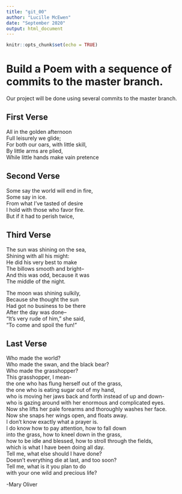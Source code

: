 ```yaml
---
title: "git_00"
author: "Lucille McEwen"
date: "September 2020"
output: html_document
---
```


```r
knitr::opts_chunk$set(echo = TRUE)
```
# Build a Poem with a sequence of commits to the master branch.
Our project will be done using several commits to the master branch.
<!-- Do not modify or change any text in "!--" bracketed areas such as this --- these are instructions to
you, if you change any of this the git program will notice it and compromise your git merging strategy !-->

## First Verse 
<!--Put the first five lines of a poem by Lewis Carrol in this section!-->

All in the golden afternoon  
Full leisurely we glide;  
For both our oars, with little skill,  
By little arms are plied,  
While little hands make vain pretence  

## Second Verse
<!--Put the first five lines of a poem by Robert Frost here!-->

Some say the world will end in fire,  
Some say in ice.  
From what I’ve tasted of desire  
I hold with those who favor fire.  
But if it had to perish twice,  

## Third Verse
<!--Put the first two verses of The Walrus and the Carpenter here!-->

The sun was shining on the sea,  
Shining with all his might:  
He did his very best to make  
The billows smooth and bright--  
And this was odd, because it was  
The middle of the night.  
  
The moon was shining sulkily,  
Because she thought the sun  
Had got no business to be there  
After the day was done--  
"It's very rude of him," she said,  
"To come and spoil the fun!"  

## Last Verse
<!--Put a short poem of your choice 8-20 lines,here!-->

Who made the world?  
Who made the swan, and the black bear?  
Who made the grasshopper?  
This grasshopper, I mean-  
the one who has flung herself out of the grass,  
the one who is eating sugar out of my hand,  
who is moving her jaws back and forth instead of up and down-  
who is gazing around with her enormous and complicated eyes.  
Now she lifts her pale forearms and thoroughly washes her face.  
Now she snaps her wings open, and floats away.  
I don't know exactly what a prayer is.  
I do know how to pay attention, how to fall down  
into the grass, how to kneel down in the grass,  
how to be idle and blessed, how to stroll through the fields,  
which is what I have been doing all day.  
Tell me, what else should I have done?  
Doesn't everything die at last, and too soon?  
Tell me, what is it you plan to do  
with your one wild and precious life?  
  
-Mary Oliver
